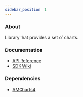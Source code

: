 ```yaml
---
sidebar_position: 1
---
```


### About

Library that provides a set of charts.

### Documentation

- [API Reference](https://github.com/huma-engineering/huma-web-sdk/releases)
- [SDK Wiki](https://github.com/huma-engineering/huma-web-sdk/wiki)

### Dependencies

- [AMCharts4](https://www.amcharts.com/docs/v4/)